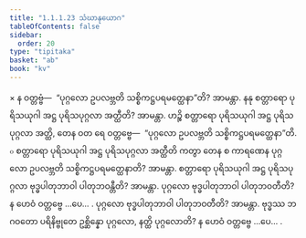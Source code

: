 ```yaml
---
title: "1.1.1.23 သံဃာနုယောဂ"
tableOfContents: false
sidebar:
  order: 20
type: "tipitaka"
basket: "ab"
book: "kv"
---
```



<DynamicBreadcrumb />

<Division number="206" book="kv" e="ch" v="32" p="52">

<Paragraph number="337" book="kv">
× န ဝတ္တဗ္ဗံ—  “ပုဂ္ဂလော ဥပလဗ္ဘတိ သစ္စိကဋ္ဌပရမတ္ထေနာ”တိ? အာမန္တာ. နနု စတ္တာရော ပုရိသယုဂါ အဋ္ဌ ပုရိသပုဂ္ဂလာ အတ္ထီတိ? အာမန္တာ. ဟဉ္စိ စတ္တာရော ပုရိသယုဂါ အဋ္ဌ ပုရိသပုဂ္ဂလာ အတ္ထိ, တေန ဝတ ရေ ဝတ္တဗ္ဗေ—  “ပုဂ္ဂလော ဥပလဗ္ဘတိ သစ္စိကဋ္ဌပရမတ္ထေနာ”တိ.
</Paragraph>

</Division>
<Division number="207" book="kv" e="ch" v="32" p="52">

<Paragraph number="338" book="kv">
๐ စတ္တာရော ပုရိသယုဂါ အဋ္ဌ ပုရိသပုဂ္ဂလာ အတ္ထီတိ ကတွာ တေန စ ကာရဏေန ပုဂ္ဂလော ဥပလဗ္ဘတိ သစ္စိကဋ္ဌပရမတ္ထေနာတိ? အာမန္တာ. စတ္တာရော ပုရိသယုဂါ အဋ္ဌ ပုရိသပုဂ္ဂလာ ဗုဒ္ဓပါတုဘာဝါ ပါတုဘဝန္တီတိ? အာမန္တာ. ပုဂ္ဂလော ဗုဒ္ဓပါတုဘာဝါ ပါတုဘဝတီတိ? န ဟေဝံ ဝတ္တဗ္ဗေ …ပေ… .
</Paragraph>

<Paragraph number="339" book="kv">
ပုဂ္ဂလော ဗုဒ္ဓပါတုဘာဝါ ပါတုဘဝတီတိ? အာမန္တာ. ဗုဒ္ဓဿ ဘဂဝတော ပရိနိဗ္ဗုတေ ဥစ္ဆိန္နော ပုဂ္ဂလော, နတ္ထိ ပုဂ္ဂလောတိ? န ဟေဝံ ဝတ္တဗ္ဗေ …ပေ… .
</Paragraph>
</Division>